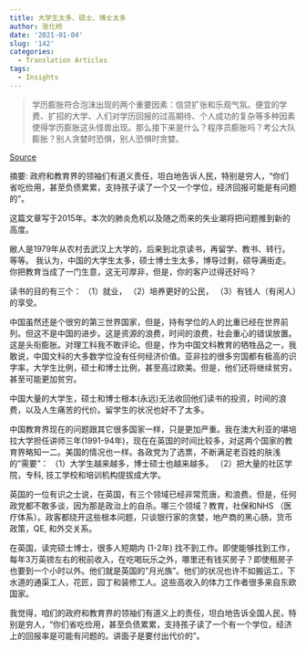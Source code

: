 ```yaml
---
title: 大学生太多、硕士、博士太多
author: 张化桥
date: '2021-01-04'
slug: '142'
categories:
  - Translation Articles
tags:
  - Insights
---
```


> 学历膨胀符合泡沫出现的两个重要因素：信贷扩张和乐观气氛。便宜的学费、扩招的大学、人们对学历回报的过高期待、个人成功的复杂等多种因素使得学历膨胀这头怪兽出现。那么接下来是什么？程序员膨胀吗？考公大队膨胀？别人贪婪时恐惧，别人恐惧时贪婪。

[Source](https://xueqiu.com/4035610190/148167690)

摘要: 政府和教育界的领袖们有道义责任，坦白地告诉人民，特别是穷人，"你们省吃俭用，甚至负债累累，支持孩子读了一个又一个学位，经济回报可能是有问题的"。

这篇文章写于2015年。本次的肺炎危机以及随之而来的失业潮将把问题推到新的高度。

敝人是1979年从农村去武汉上大学的，后来到北京读书，再留学、教书、转行。等等。
我认为，中国的大学生太多，硕士博士生太多，博导过剩，硕导满街走。你把教育当成了一门生意，这无可厚非，但是，你的客户过得还好吗？

读书的目的有三个：
（1）就业，
（2）培养更好的公民，
（3）有钱人（有闲人）的享受。

中国虽然还是个很穷的第三世界国家，但是，持有学位的人的比重已经在世界前列。但这不是中国的进步。这是资源的浪费，时间的浪费，社会重心的错误放置。这是头衔膨胀。对理工科我不敢评论。但是，作为中国文科教育的牺牲品之一，我敢说，中国文科的大多数学位没有任何经济价值。亚非拉的很多穷国都有极高的识字率，大学生比例，硕士和博士比例，甚至高过欧美。但是，他们还将继续贫穷，甚至可能更加贫穷。

中国大量的大学生，硕士和博士根本(永远)无法收回他们读书的投资，时间的浪费，以及人生痛苦的代价。留学生的状况也好不了太多。

中国教育界现在的问题跟其它很多国家一样，只是更加严重。我在澳大利亚的堪培拉大学担任讲师三年(1991-94年)，现在在英国的时间比较多，对这两个国家的教育界略知一二。美国的情况也一样。各政党为了选票，不断满足老百姓的肤浅的"需要"：
（1）大学生越来越多，博士硕士也越来越多。
（2）把大量的社区学院，专科, 技工学校和培训机构提拔成大学。

英国的一位有识之士说，在英国，有三个领域已经非常荒唐，和浪费。但是，任何政党都不敢多谈，因为那是政治上的自杀。哪三个领域？教育，社保和NHS （医疗体系）。政客都绕开这些根本问题，只谈银行家的贪婪，地产商的黑心肠，货币政策，QE, 和外交关系。

在英国，读完硕士博士，很多人短期内 (1-2年) 找不到工作。即使能够找到工作，每年3万英镑左右的税前收入，在吃喝玩乐之外，哪里还有钱买房子？即使租房子也要到一个小时以外。他们就是英国的"月光族"。他们的状况也许不如搬运工，下水道的通渠工人，花匠，园丁和装修工人。这些高收入的体力工作者很多来自东欧国家。

我觉得，咱们的政府和教育界的领袖们有道义上的责任，坦白地告诉全国人民，特别是穷人，"你们省吃俭用，甚至负债累累，支持孩子读了一个有一个学位，经济上的回报率是可能有问题的。讲面子是要付出代价的"。